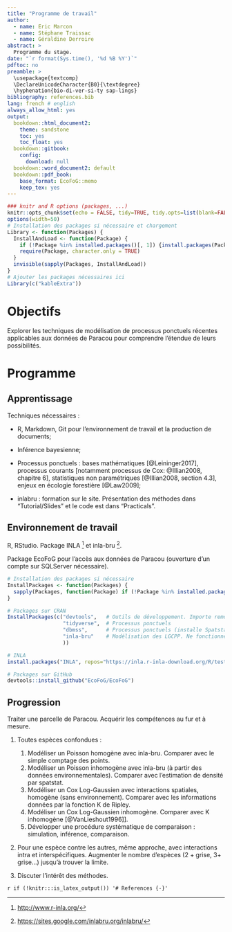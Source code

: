 ```yaml
---
title: "Programme de travail"
author:
  - name: Eric Marcon
  - name: Stéphane Traissac
  - name: Géraldine Derroire
abstract: >
  Programme du stage.
date: "`r format(Sys.time(), '%d %B %Y')`"
pdftoc: no
preamble: >
  \usepackage{textcomp}
  \DeclareUnicodeCharacter{B0}{\textdegree}
  \hyphenation{bio-di-ver-si-ty sap-lings}
bibliography: references.bib
lang: french # english
always_allow_html: yes
output:
  bookdown::html_document2:
    theme: sandstone
    toc: yes
    toc_float: yes
  bookdown::gitbook:
    config:
      download: null
  bookdown::word_document2: default
  bookdown::pdf_book:
    base_format: EcoFoG::memo
    keep_tex: yes
---
```


```r
### knitr and R options (packages, ...)
knitr::opts_chunk$set(echo = FALSE, tidy=TRUE, tidy.opts=list(blank=FALSE, width.cutoff=50), out.width='.8\\maxwidth', fig.align='center')
options(width=50)
# Installation des packages si nécessaire et chargement
Library <- function(Packages) {
  InstallAndLoad <- function(Package) {
    if (!Package %in% installed.packages()[, 1]) {install.packages(Package, repos="https://cran.rstudio.com/")}
    require(Package, character.only = TRUE)
  }
  invisible(sapply(Packages, InstallAndLoad))
}
# Ajouter les packages nécessaires ici
Library(c("kableExtra"))
```


# Objectifs

Explorer les techniques de modélisation de processus ponctuels récentes applicables aux données de Paracou pour comprendre l'étendue de leurs possibilités.

# Programme

## Apprentissage

Techniques nécessaires :

- R, Markdown, Git pour l'environnement de travail et la production de documents;

- Inférence bayesienne;

- Processus ponctuels : bases mathématiques [@Leininger2017], processus courants [notamment processus de Cox: @Illian2008, chapitre 6], statistiques non paramétriques [@Illian2008, section 4.3], enjeux en écologie forestière [@Law2009];

- inlabru : formation sur le site. Présentation des méthodes dans "Tutorial/Slides" et le code est dans "Practicals".


## Environnement de travail

R, RStudio.
Package INLA [^1] et inla-bru [^2].

[^1]: <http://www.r-inla.org/>
[^2]: <https://sites.google.com/inlabru.org/inlabru/>

Package EcoFoG pour l'accès aux données de Paracou (ouverture d'un compte sur SQLServer nécessaire).

```r
# Installation des packages si nécessaire
InstallPackages <- function(Packages) {
  sapply(Packages, function(Package) if (!Package %in% installed.packages()[, 1]) {install.packages(Package)})
}

# Packages sur CRAN
InstallPackages(c("devtools",   # Outils de développement. Importe remotes, etc.
                  "tidyverse",  # Processus ponctuels
                  "dbmss",      # Processus ponctuels (installe Spatstat, ...)
                  "inla-bru"    # Modélisation des LGCPP. Ne fonctionne pas sans INLA
                  ))

# INLA
install.packages("INLA", repos="https://inla.r-inla-download.org/R/testing")

# Packages sur GitHub
devtools::install_github("EcoFoG/EcoFoG")
```



## Progression

Traiter une parcelle de Paracou. Acquérir les compétences au fur et à mesure.

1. Toutes espèces confondues :

    1. Modéliser un Poisson homogène avec inla-bru. Comparer avec le simple comptage des points.
    2. Modéliser un Poisson inhomogène avec inla-bru (à partir des données environnementales). Comparer avec l'estimation de densité par spatstat.
    3. Modéliser un Cox Log-Gaussien avec interactions spatiales, homogène (sans environnement). Comparer avec les informations données par la fonction K de Ripley.
    4. Modéliser un Cox Log-Gaussien inhomogène. Comparer avec K inhomogène [@VanLieshout1996]].
    5. Développer une procédure systématique de comparaison : simulation, inférence, comparaison.
    
2. Pour une espèce contre les autres, même approche, avec interactions intra et interspécifiques. Augmenter le nombre d'espèces (2 + grise, 3+ grise...) jusqu'à trouver la limite.
    
3. Discuter l'intérêt des méthodes.


`r if (!knitr:::is_latex_output()) '# References {-}'`
